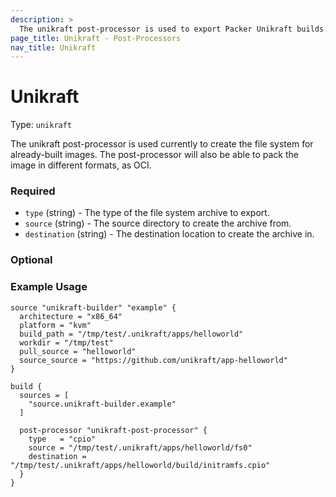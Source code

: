```yaml
---
description: >
  The unikraft post-processor is used to export Packer Unikraft builds.
page_title: Unikraft - Post-Processors
nav_title: Unikraft
---
```


# Unikraft

Type: `unikraft`

<!--
  Include a short description about the post-processor. This is a good place
  to call out what the post-processor does, and any additional text that might
  be helpful to a user. See https://www.packer.io/docs/provisioners/null
-->

The unikraft post-processor is used currently to create the file system for already-built images.
The post-processor will also be able to pack the image in different formats, as OCI.


<!-- Post-Processor Configuration Fields -->

### Required

- `type` (string) - The type of the file system archive to export.
- `source` (string) - The source directory to create the archive from.
- `destination` (string) - The destination location to create the archive in.

<!--
  Optional Configuration Fields

  Configuration options that are not required or have reasonable defaults
  should be listed under the optionals section. Defaults values should be
  noted in the description of the field
-->
### Optional

<!--
  A basic example on the usage of the post-processor. Multiple examples
  can be provided to highlight various configurations.

-->
### Example Usage

```hcl
source "unikraft-builder" "example" {
  architecture = "x86_64"
  platform = "kvm"
  build_path = "/tmp/test/.unikraft/apps/helloworld"
  workdir = "/tmp/test"
  pull_source = "helloworld"
  source_source = "https://github.com/unikraft/app-helloworld"
}

build {
  sources = [
    "source.unikraft-builder.example"
  ]

  post-processor "unikraft-post-processor" {
    type   = "cpio"
    source = "/tmp/test/.unikraft/apps/helloworld/fs0"
    destination = "/tmp/test/.unikraft/apps/helloworld/build/initramfs.cpio"
  }
}
```

